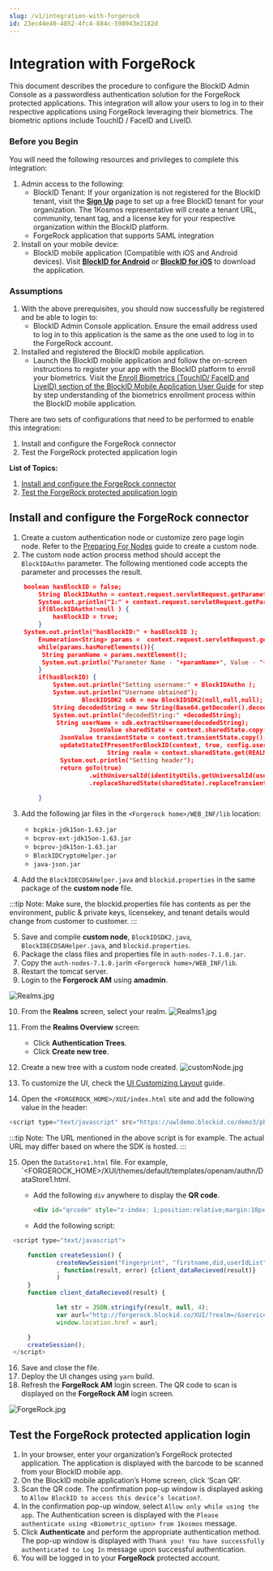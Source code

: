 ```yaml
---
slug: /v1/integration-with-forgerock
id: Z3ec44e40-4852-4fc4-884c-598943e2182d
---
```

# Integration with ForgeRock
This document describes the procedure to configure the BlockID Admin Console as a passwordless authentication solution for the ForgeRock protected applications. This integration will allow your users to log in to their respective applications using ForgeRock leveraging their biometrics. The biometric options include TouchID / FaceID and LiveID.

### Before you Begin
You will need the following resources and privileges to complete this integration:
1. Admin access to the following:
    * BlockID Tenant: If your organization is not registered for the BlockID tenant, visit the **[Sign Up](https://www.1kosmos.com/blockid-free-trial)** page to set up a free BlockID tenant for your organization. The 1Kosmos representative will create a tenant URL, community, tenant tag, and a license key for your respective organization within the BlockID platform.
    *   ForgeRock application that supports SAML integration
2. Install on your mobile device:
    * BlockID mobile application (Compatible with iOS and Android devices). Visit **[BlockID for Android](https://play.google.com/store/apps/details?id=com.onekosmos.kernel.blockid)** or **[BlockID for iOS](https://apps.apple.com/us/app/blockid/id1539421428)** to download the application.

### Assumptions

1.	With the above prerequisites, you should now successfully be registered and be able to login to:
    * BlockID Admin Console application. Ensure the email address used to log in to this application is the same as the one used to log in to the ForgeRock account.
2.	Installed and registered the BlockID mobile application.
    * Launch the BlockID mobile application and follow the on-screen instructions to register your app with the BlockID platform to enroll your biometrics. Visit the [Enroll Biometrics (TouchID/ FaceID and LiveID) section of the BlockID Mobile Application User Guide]( https://docs.1kosmos.com/docs/blockid-mobile-application-user-guide#EnrollBio) for step by step understanding of the biometrics enrollment process within the BlockID mobile application.

There are two sets of configurations that need to be performed to enable this integration:

1. Install and configure the ForgeRock connector
2. Test the ForgeRock protected application login

**List of Topics:**

1. [Install and configure the ForgeRock connector](#ForgerockIDP)
2. [Test the ForgeRock protected application login](#TestSAML)

## <a name = "ForgeRockIDP"></a>Install and configure the ForgeRock connector

1. Create a custom authentication node or customize zero page login node. Refer to the [Preparing For Nodes](https://backstage.forgerock.com/docs/am/7.1/auth-nodes/preparing-for-nodes.html) guide to create a custom node.
2. The custom node action process method should accept the `BlockIDAuthn` parameter. The following   mentioned code accepts the parameter and processes the result.

```json
    boolean hasBlockID = false;
        String BlockIDAuthn = context.request.servletRequest.getParameter("BlockIDAuthn");
        System.out.println("1:" + context.request.servletRequest.getParameterValues("BlockIDAuthn"));
        if(BlockIDAuthn!=null ) {
        	hasBlockID = true;
        }
   	System.out.println("hasBlockID:" + hasBlockID );
        Enumeration<String> params =  context.request.servletRequest.getParameterNames(); 
        while(params.hasMoreElements()){
         String paramName = params.nextElement();
         System.out.println("Parameter Name - "+paramName+", Value - "+ context.request.servletRequest.getParameter(paramName));
        }        
        if(hasBlockID) {        	
        	System.out.println("Setting username:" + BlockIDAuthn );        	
        	System.out.println("Username obtained");   	
        	     	BlockIDSDK2 sdk = new BlockIDSDK2(null,null,null);
        	String decodedString = new String(Base64.getDecoder().decode(BlockIDAuthn.getBytes()));
        	System.out.println("decodedString:" +decodedString);        	
        	 String userName = sdk.extractUsername(decodedString);
        	     	  JsonValue sharedState = context.sharedState.copy();
              JsonValue transientState = context.transientState.copy();
              updateStateIfPresentForBlockID(context, true, config.usernameHeader(), USERNAME, sharedState,userName);
                           String realm = context.sharedState.get(REALM).asString();
              System.out.println("Setting header");
              return goTo(true)
                      .withUniversalId(identityUtils.getUniversalId(userName, realm, IdType.USER))
                      .replaceSharedState(sharedState).replaceTransientState(transientState).build();
        
        }
```

3. Add the following jar files in the `<Forgerock home>/WEB_INF/lib` location: 
    * `bcpkix-jdk15on-1.63.jar` 
    * `bcprov-ext-jdk15on-1.63.jar` 
    * `bcprov-jdk15on-1.63.jar` 
    * `BlockIDCryptoHelper.jar` 
    * `java-json.jar`

4. Add the `BlockIDECDSAHelper.java` and `blockid.properties` in the same package of the **custom node** file.

:::tip Note:
Make sure, the blockid.properties file has contents as per the environment, public & private keys, licensekey, and tenant details would change from customer to customer.
:::

5. Save and compile **custom node**, `BlockIDSDK2.java`, `BlockIDECDSAHelper.java`, and `blockid.properties`.
6. Package the class files and properties file in `auth-nodes-7.1.0.jar`.
7. Copy the `auth-nodes-7.1.0.jar`in `<Forgerock home>/WEB_INF/lib`.
8. Restart the tomcat server.
9. Login to the **Forgerock AM** using **amadmin**.

![Realms.jpg](https://cdn.document360.io/aeae7c88-d2f4-4a9c-bba9-c4f368260d78/Images/Documentation/Realms.jpg)

10. From the **Realms** screen, select your realm.
![Realms1.jpg](https://cdn.document360.io/aeae7c88-d2f4-4a9c-bba9-c4f368260d78/Images/Documentation/Realms1.jpg)


11. From the **Realms Overview** screen:
    * Click **Authentication Trees**.
    * Click **Create new tree**.
12. Create a new tree with a custom node created.
![customNode.jpg](https://cdn.document360.io/aeae7c88-d2f4-4a9c-bba9-c4f368260d78/Images/Documentation/customNode.jpg)

13. To customize the UI, check the [UI Customizing Layout](https://backstage.forgerock.com/docs/am/7/ui-customization-guide/ui-customizing-layout.html) guide.
14. Open the `<FORGEROCK_HOME>/XUI/index.html` site and add the following value in the header:

```javascript
<script type="text/javascript" src="https://uwldemo.blockid.co/demo3/phpsdk/blockid.js"></script>
```

:::tip Note:
The URL mentioned in the above script is for example. The actual URL may differ based on where the SDK is hosted.
:::

15. Open the `DataStore1.html` file. For example, `<FORGEROCK_HOME>/XUI/themes/default/templates/openam/authn/DataStore1.html. 
    * Add the following `div` anywhere to display the **QR code**.
       
        ```html
        <div id="qrcode" style="z-index: 1;position:relative;margin:10px" align="center">
        ```
    
    * Add the following script:

   ```javascript
    <script type="text/javascript">

        function createSession() {
                createNewSession("Fingerprint", "firstname,did,userIdList", "qrcode",null
                , function(result, error) {client_dataRecieved(result)}
                )
        }
        function client_dataRecieved(result) {

                let str = JSON.stringify(result, null, 4);
                var aurl="http://forgerock.blockid.co/XUI/?realm=/&service=BlockIDTree&BlockIDAuthn="+window.btoa(str);
                window.location.href = aurl;

        }
        createSession();
    </script>
   ```
    
16. Save and close the file.
17. Deploy the UI changes using `yarn` build.
18. Refresh the **ForgeRock AM** login screen. The QR code to scan is displayed on the **ForgeRock AM** login screen.

![ForgeRock.jpg](https://cdn.document360.io/aeae7c88-d2f4-4a9c-bba9-c4f368260d78/Images/Documentation/ForgeRock.jpg)


## <a name = "TestSAML"></a>Test the ForgeRock protected application login

1.	In your browser, enter your organization’s ForgeRock  protected application. The application is displayed with the barcode to be scanned from your BlockID mobile app.
2. On the BlockID mobile application’s Home screen, click ‘Scan QR’.
3. Scan the QR code. The confirmation pop-up window is displayed asking to `Allow BlockID to access this device’s location?`.
4. In the confirmation pop-up window, select `Allow only while using the app`. The Authentication screen is displayed with the `Please authenticate using <Biometric_option> from 1kosmos` message.
5. Click **Authenticate** and perform the appropriate authentication method. The pop-up window is displayed with `Thank you! You have successfully authenticated to Log In` message upon successful authentication.
6. You will be logged in to your **ForgeRock** protected account.

